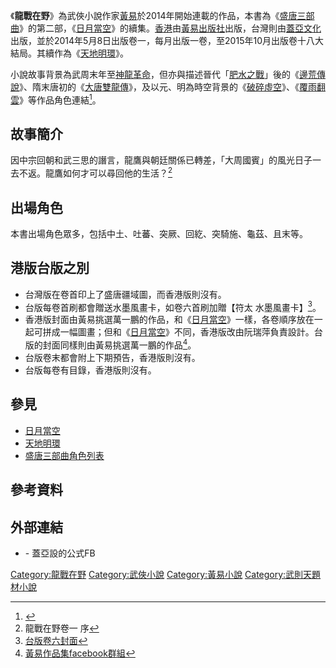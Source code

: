 {{noteTA
|1=zh-hans:韦后; zh-hant:韋后;
|2=zh-hans:采薇; zh-hant:采薇;
}}
{{Infobox Book 
| name                 = 龍戰在野
| image                = [[File:龍戰在野.jpg|220px]]
| image_caption        = 台灣蓋亞版卷一封面
| author               = [[黃易_(香港)|黃易]]
| title_orig           = 
| translator           = 
| illustrator          = [[萬一鵬|萬一鵬]]
| cover_artist         = [[阮瑞萍|阮瑞萍]]
| country              = {{HK}}
| language             = [[繁體中文|繁體中文]]
| series               = 18卷
| subject              = 
| genre                = [[歷史小說|歷史小說]]<br>[[武俠小說|武俠小說]]
| publisher            = {{flagicon|Hong Kong}} [[黃易出版社|黃易出版社]]<br>{{flagicon|TWN}} [[蓋亞文化|蓋亞文化]]
| release_date         = 2014年5月－2015年10月
| chinese_release_date = 
| media_type           = 平裝
| pages                = 
| size_weight          =
| format               =
| isbn                 = 
| oclc                 = 
| preceded_by          = [[日月當空|日月當空]]
| followed_by          = [[天地明環|天地明環]]
}}
《'''龍戰在野'''》為武俠小說作家[[黃易_(香港)|黃易]]於2014年開始連載的作品，本書為《[[盛唐三部曲|盛唐三部曲]]》的第二部，《[[日月當空|日月當空]]》的續集。[[香港|香港]]由[[黃易出版社|黃易出版社]]出版，台灣則由[[蓋亞文化|蓋亞文化]]出版，並於2014年5月8日出版卷一，每月出版一卷，至2015年10月出版卷十八大結局。其續作為《[[天地明環|天地明環]]》。

小說故事背景為武周末年至[[神龍革命|神龍革命]]，但亦與描述晉代「[[淝水之戰|肥水之戰]]」後的《[[邊荒傳說|邊荒傳說]]》、隋末唐初的《[[大唐雙龍傳|大唐雙龍傳]]》，及以元、明為時空背景的《[[破碎虛空|破碎虛空]]》、《[[覆雨翻雲|覆雨翻雲]]》等作品角色連結<ref>{{cite news|author=李昀澔|title=寫作也趕下班 黃易談靈感奧秘|url=http://anntw.com/articles/20140511-RgrK|accessdate=2015年1月21日|newspaper=台灣醒報|date=2014年5月11日}}</ref>。

== 故事簡介 ==
因中宗回朝和武三思的譖言，龍鷹與朝廷關係已轉差，「大周國賓」的風光日子一去不返。龍鷹如何才可以尋回他的生活？<ref>龍戰在野卷一 序</ref>

== 出場角色 ==
本書出場角色眾多，包括中土、吐蕃、突厥、回紇、突騎施、龜茲、且末等。

{{主|1=盛唐三部曲#登場人物|l1=盛唐三部曲角色列表}}

== 港版台版之別 ==
* 台灣版在卷首印上了盛唐疆域圖，而香港版則沒有。
* 台版每卷首刷都會贈送水墨風畫卡，如卷六首刷加贈【符太 水墨風畫卡】<ref>[https://www.facebook.com/huangyi.gaea/photos/a.1427930360792157.1073741828.1427564250828768/1491214054463787/ 台版卷六封面]</ref>。
* 香港版封面由黃易挑選萬一鵬的作品，和《[[日月當空|日月當空]]》一樣，各卷順序放在一起可拼成一幅圖畫；但和《[[日月當空|日月當空]]》不同，香港版改由阮瑞萍負責設計。台版的封面同樣則由黃易挑選萬一鵬的作品<ref>[https://www.facebook.com/huangyi.gaea/photos/a.1429002994018227.1073741829.1427564250828768/1444125492505977 黃易作品集facebook群組]</ref>。
* 台版卷末都會附上下期預告，香港版則沒有。
* 台版每卷有目錄，香港版則沒有。

== 參見 ==
*[[日月當空|日月當空]]
*[[天地明環|天地明環]]
*[[盛唐三部曲角色列表|盛唐三部曲角色列表]]

==參考資料==
{{reflist|2}}

== 外部連結 ==
*{{Facebook|huangyi.gaea|黃易作品集}} - 蓋亞設的公式FB

{{黃易作品}}

[[Category:龍戰在野|Category:龍戰在野]]
[[Category:武俠小說|Category:武俠小說]]
[[Category:黃易小說|Category:黃易小說]]
[[Category:武則天題材小說|Category:武則天題材小說]]